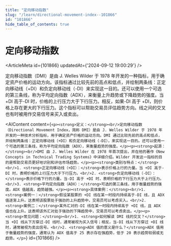 ```yaml
---
title: "定向移动指数"
slug: "/learn/directional-movement-index--101866"
id: "101866"
hide_table_of_contents: true
---
```



# 定向移动指数

<ArticleMeta id={101866} updatedAt={'2024-09-12 19:00:29'} />
<div className='border-solid border-b border-t-0 my-4 border-[var(--ifm-color-gray-300)]' />

定向移动指数（DMI）是由 J. Welles Wilder 于 1978 年开发的一种指标，用于确定资产价格的运动方向。该指标通过比较先前的高点和低点，并绘制两条线：正定向移动线（+DI）和负定向移动线（-DI）来实现这一目的。还可以使用一个可选的第三条线，称为平均定向指数（ADX），来衡量上升趋势或下降趋势的强度。当 +DI 高于-DI 时，价格的上行压力大于下行压力。相反，如果-DI 高于 +DI，则价格上存在更大的下行压力。这个指标可以帮助交易员评估趋势方向。线之间的交叉也有时被用作交易信号来买入或卖出。

<AIContent content={`<p><strong>定义：</strong><br/>定向移动指数（Directional Movement Index，简称 DMI）是由 J. Welles Wilder 于 1978 年开发的一种技术分析指标，用于确定资产价格的运动方向。DMI 通过比较先前的高点和低点，并绘制两条线：正定向移动线（+DI）和负定向移动线（-DI），来实现这一目的。还可以使用一个可选的第三条线，称为平均定向指数（ADX），来衡量趋势的强度。</p><p><strong>起源：</strong><br/>DMI 由 J. Welles Wilder 在 1978 年首次提出，并在他的著作《New Concepts in Technical Trading Systems》中详细介绍。Wilder 开发这一指标的目的是帮助交易员更好地识别和评估市场趋势。</p><p><strong>类别与特点：</strong><br/>1. <strong>正定向移动线（+DI）：</strong>表示价格上行的力量。当 +DI 高于-DI 时，表明价格的上行压力大于下行压力。<br/>2. <strong>负定向移动线（-DI）：</strong>表示价格下行的力量。当-DI 高于 +DI 时，表明价格的下行压力大于上行压力。<br/>3. <strong>平均定向指数（ADX）：</strong>可选的第三条线，用于衡量趋势的强度。ADX 值越高，趋势越强。</p><p><strong>具体案例：</strong><br/>1. <strong>案例一：</strong>假设某股票的 +DI 线在某一时段内持续高于-DI 线，且 ADX 值逐渐上升。这表明该股票处于强劲的上升趋势中，交易员可以考虑买入。<br/>2. <strong>案例二：</strong>某外汇对的-DI 线在某一时段内持续高于 +DI 线，且 ADX 值也在上升。这表明该外汇对处于强劲的下降趋势中，交易员可以考虑卖出。</p><p><strong>常见问题：</strong><br/>1. <strong>如何解读 DMI 线的交叉？</strong>当 +DI 线从下方穿过-DI 线时，通常被视为买入信号；相反，当-DI 线从下方穿过 +DI 线时，通常被视为卖出信号。<br/>2. <strong>ADX 值的意义是什么？</strong>ADX 值用于衡量趋势的强度，通常认为 ADX 值高于 25 表示存在强趋势，低于 20 表示趋势较弱或无趋势。</p>`} id={101866} />
